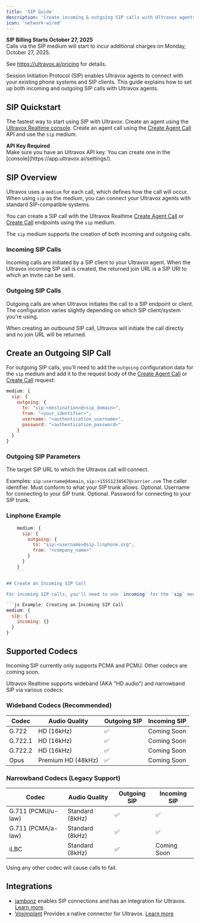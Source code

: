 ```yaml
---
title: 'SIP Guide'
description: 'Create incoming & outgoing SIP calls with Ultravox agents.'
icon: 'network-wired'
---
```


<Danger>
  <b>SIP Billing Starts October 27, 2025</b>
  <br />
  Calls via the SIP medium will start to incur additional charges on Monday, October 27, 2025.
  
  See https://ultravox.ai/pricing for details.
</Danger>

Session Initiation Protocol (SIP) enables Ultravox agents to connect with your existing phone systems and SIP clients. This guide explains how to set up both incoming and outgoing SIP calls with Ultravox agents.

## SIP Quickstart

The fastest way to start using SIP with Ultravox:
<Steps>
  <Step title="Create an Agent">Create an agent using the [Ultravox Realtime console](https://app.ultravox.ai/agents).</Step>
  <Step title="Create a SIP Call">Create an agent call using the [Create Agent Call](/api-reference/agents/agents-calls-post) API and use the `sip` medium.</Step>
</Steps>

<Note>
  <b>API Key Required</b>
  <br />
  Make sure you have an Ultravox API key. You can create one in the [console](https://app.ultravox.ai/settings/).
</Note>

## SIP Overview

Ultravox uses a `medium` for each call, which defines how the call will occur. When using `sip` as the medium, you can connect your Ultravox agents with standard SIP-compatible systems.

You can create a SIP call with the Ultravox Realtime [Create Agent Call](/api-reference/agents/agents-calls-post) or [Create Call](/api-reference/calls/calls-post) endpoints using the `sip` medium.

The `sip` medium supports the creation of both incoming and outgoing calls.

### Incoming SIP Calls
Incoming calls are initiated by a SIP client to your Ultravox agent. When the Ultravox incoming SIP call is created, the returned join URL is a SIP URI to which an invite can be sent.


### Outgoing SIP Calls
Outgoing calls are when Ultravox initiates the call to a SIP endpoint or client. The configuration varies slightly depending on which SIP client/system you're using.

When creating an outbound SIP call, Ultravox will initiate the call directly and no join URL will be returned. 


## Create an Outgoing SIP Call

For outgoing SIP calls, you'll need to add the `outgoing` configuration data for the `sip` medium and add it to the request body of the [Create Agent Call](/api-reference/agents/agents-calls-post) or [Create Call](/api-reference/calls/calls-post) request:

```js
medium: {
  sip: {
    outgoing: {
      to: "sip:<destination>@<sip_domain>",
      from: "<your_identifier>",
      username: "<authentication_username>",
      password: "<authentication_password>"
    }
  }
}
```

### Outgoing SIP Parameters
<ParamField body="to" type="string" required>
  The target SIP URL to which the Ultravox call will connect.
  
  Examples:
  `sip:username@domain`, `sip:+15551234567@carrier.com`
</ParamField>
<ParamField body="from" type="string" required>
  The caller identifier. Must conform to what your SIP trunk allows.
</ParamField>
<ParamField body="username" type="string">
  Optional. Username for connecting to your SIP trunk.
</ParamField>
<ParamField body="password" type="string">
  Optional. Password for connecting to your SIP trunk.
</ParamField>

### Linphone Example

```js Example: Creating an Outgoing SIP Call to Linphone
    medium: {
      sip: {
        outgoing: {
          to: "sip:<username>@sip.linphone.org",
          from: "<company_name>"
        }
      }
    }
    ```

## Create an Incoming SIP Call

For incoming SIP calls, you'll need to use `incoming` for the `sip` medium and add it to the request body of the [Create Agent Call](/api-reference/agents/agents-calls-post) or [Create Call](/api-reference/calls/calls-post) request. This will return a `joinUrl` that can be used to connect to a SIP client.

```js Example: Creating an Incoming SIP Call
medium: {
  sip: {
    incoming: {}
  }
}
```

## Supported Codecs
<Info>
  Incoming SIP currently only supports PCMA and PCMU. Other codecs are coming soon.
</Info>

Ultravox Realtime supports wideband (AKA "HD audio") and narrowband SIP via various codecs:

### Wideband Codecs (Recommended)
| Codec | Audio Quality | Outgoing SIP | Incoming SIP |
|-------|---------------|--------------|--------------|
| G.722 | HD (16kHz) | ✅ | Coming Soon |
| G.722.1 | HD (16kHz) | ✅ | Coming Soon |
| G.722.2 | HD (16kHz) | ✅ | Coming Soon |
| Opus | Premium HD (48kHz) | ✅ | Coming Soon |

### Narrowband Codecs (Legacy Support)
| Codec | Audio Quality | Outgoing SIP | Incoming SIP |
|-------|---------------|--------------|--------------|
| G.711 (PCMU/u-law) | Standard (8kHz) | ✅ | ✅ |
| G.711 (PCMA/a-law) | Standard (8kHz) | ✅ | ✅ |
| iLBC | Standard (8kHz) | ✅ | Coming Soon |

Using any other codec will cause calls to fail.

## Integrations
* [jambonz](https://jambonz.org) enables SIP connections and has an integration for Ultravox. [Learn more](/telephony/overview#jambonz-portal-setup).
* [Voximplant](https://voximplant.com/docs) Provides a native connector for Ultravox. [Learn more](https://voximplant.com/docs/guides/ai/ultravox)
